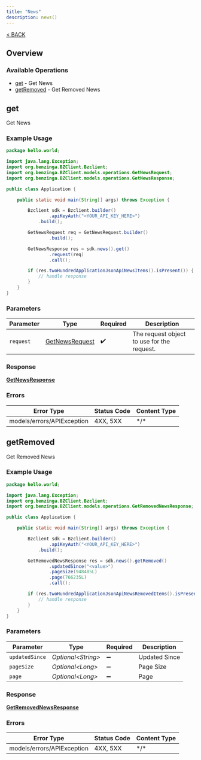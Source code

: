 ```yaml
---
title: "News"
description: news()
---
```

[< BACK](/sdks/languages/java#news)

## Overview

### Available Operations

* [get](#get) - Get News
* [getRemoved](#getremoved) - Get Removed News

## get

Get News

### Example Usage

```java
package hello.world;

import java.lang.Exception;
import org.benzinga.BZClient.Bzclient;
import org.benzinga.BZClient.models.operations.GetNewsRequest;
import org.benzinga.BZClient.models.operations.GetNewsResponse;

public class Application {

    public static void main(String[] args) throws Exception {

        Bzclient sdk = Bzclient.builder()
                .apiKeyAuth("<YOUR_API_KEY_HERE>")
            .build();

        GetNewsRequest req = GetNewsRequest.builder()
                .build();

        GetNewsResponse res = sdk.news().get()
                .request(req)
                .call();

        if (res.twoHundredApplicationJsonApiNewsItems().isPresent()) {
            // handle response
        }
    }
}
```

### Parameters

| Parameter                                                   | Type                                                        | Required                                                    | Description                                                 |
| ----------------------------------------------------------- | ----------------------------------------------------------- | ----------------------------------------------------------- | ----------------------------------------------------------- |
| `request`                                                   | [GetNewsRequest](../../models/operations/GetNewsRequest.md) | :heavy_check_mark:                                          | The request object to use for the request.                  |

### Response

**[GetNewsResponse](../../models/operations/GetNewsResponse.md)**

### Errors

| Error Type                 | Status Code                | Content Type               |
| -------------------------- | -------------------------- | -------------------------- |
| models/errors/APIException | 4XX, 5XX                   | \*/\*                      |

## getRemoved

Get Removed News

### Example Usage

```java
package hello.world;

import java.lang.Exception;
import org.benzinga.BZClient.Bzclient;
import org.benzinga.BZClient.models.operations.GetRemovedNewsResponse;

public class Application {

    public static void main(String[] args) throws Exception {

        Bzclient sdk = Bzclient.builder()
                .apiKeyAuth("<YOUR_API_KEY_HERE>")
            .build();

        GetRemovedNewsResponse res = sdk.news().getRemoved()
                .updatedSince("<value>")
                .pageSize(948405L)
                .page(766235L)
                .call();

        if (res.twoHundredApplicationJsonApiNewsRemovedItems().isPresent()) {
            // handle response
        }
    }
}
```

### Parameters

| Parameter           | Type                | Required            | Description         |
| ------------------- | ------------------- | ------------------- | ------------------- |
| `updatedSince`      | *Optional\<String>* | :heavy_minus_sign:  | Updated Since       |
| `pageSize`          | *Optional\<Long>*   | :heavy_minus_sign:  | Page Size           |
| `page`              | *Optional\<Long>*   | :heavy_minus_sign:  | Page                |

### Response

**[GetRemovedNewsResponse](../../models/operations/GetRemovedNewsResponse.md)**

### Errors

| Error Type                 | Status Code                | Content Type               |
| -------------------------- | -------------------------- | -------------------------- |
| models/errors/APIException | 4XX, 5XX                   | \*/\*                      |